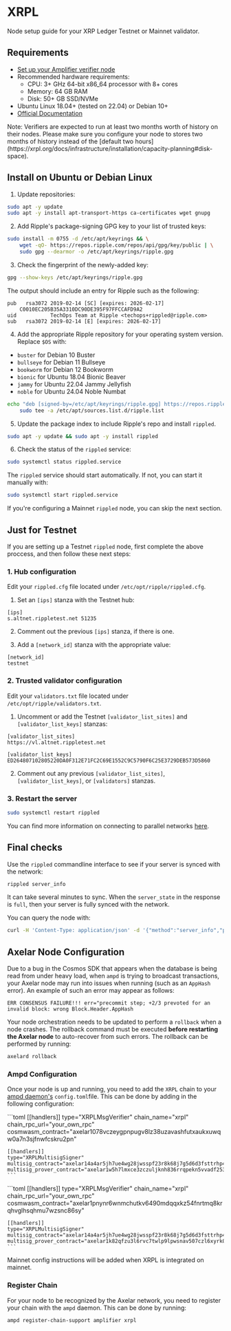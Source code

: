 
# XRPL

Node setup guide for your XRP Ledger Testnet or Mainnet validator.

## Requirements

- [Set up your Amplifier verifier node](https://docs.axelar.dev/validator/amplifier/verifier-onboarding/)
- Recommended hardware requirements:
    * CPU: 3+ GHz 64-bit x86_64 processor with 8+ cores
    * Memory: 64 GB RAM
    * Disk: 50+ GB SSD/NVMe
- Ubuntu Linux 18.04+ (tested on 22.04) or Debian 10+
- [Official Documentation](https://xrpl.org/docs/infrastructure/installation)

<Callout emoji="💡">
  Note: Verifiers are expected to run at least two months worth of history on their nodes. Please make sure you configure your node to stores two months of history instead of the [default two hours](https://xrpl.org/docs/infrastructure/installation/capacity-planning#disk-space).
</Callout>

## Install on Ubuntu or Debian Linux

1. Update repositories:

```bash
sudo apt -y update
sudo apt -y install apt-transport-https ca-certificates wget gnupg
```

2. Add Ripple's package-signing GPG key to your list of trusted keys:

```bash
sudo install -m 0755 -d /etc/apt/keyrings && \
    wget -qO- https://repos.ripple.com/repos/api/gpg/key/public | \
    sudo gpg --dearmor -o /etc/apt/keyrings/ripple.gpg
```

3. Check the fingerprint of the newly-added key:

```bash
gpg --show-keys /etc/apt/keyrings/ripple.gpg
```

The output should include an entry for Ripple such as the following:

```
pub   rsa3072 2019-02-14 [SC] [expires: 2026-02-17]
    C0010EC205B35A3310DC90DE395F97FFCCAFD9A2
uid           TechOps Team at Ripple <techops+rippled@ripple.com>
sub   rsa3072 2019-02-14 [E] [expires: 2026-02-17]
```

4. Add the appropriate Ripple repository for your operating system version. Replace `$OS` with:
- `buster` for Debian 10 Buster
- `bullseye` for Debian 11 Bullseye
- `bookworm` for Debian 12 Bookworm
- `bionic` for Ubuntu 18.04 Bionic Beaver
- `jammy` for Ubuntu 22.04 Jammy Jellyfish
- `noble` for Ubuntu 24.04 Noble Numbat

```bash
echo "deb [signed-by=/etc/apt/keyrings/ripple.gpg] https://repos.ripple.com/repos/rippled-deb $OS stable" | \
    sudo tee -a /etc/apt/sources.list.d/ripple.list
```

5. Update the package index to include Ripple's repo and install `rippled`.

```bash
sudo apt -y update && sudo apt -y install rippled
```

6. Check the status of the `rippled` service:

```bash
sudo systemctl status rippled.service
```

The `rippled` service should start automatically. If not, you can start it manually with:

```bash
sudo systemctl start rippled.service
```

If you're configuring a Mainnet `rippled` node, you can skip the next section.

## Just for Testnet

If you are setting up a Testnet `rippled` node, first complete the above proccess, and then follow these next steps:

### 1. Hub configuration

Edit your `rippled.cfg` file located under `/etc/opt/ripple/rippled.cfg`.

1. Set an `[ips]` stanza with the Testnet hub:

```
[ips]
s.altnet.rippletest.net 51235
```

2. Comment out the previous `[ips]` stanza, if there is one.

3. Add a `[network_id]` stanza with the appropriate value:

```
[network_id]
testnet
```

### 2. Trusted validator configuration

Edit your `validators.txt` file located under `/etc/opt/ripple/validators.txt`.

1. Uncomment or add the Testnet `[validator_list_sites]` and `[validator_list_keys]` stanzas:

```
[validator_list_sites]
https://vl.altnet.rippletest.net

[validator_list_keys]
ED264807102805220DA0F312E71FC2C69E1552C9C5790F6C25E3729DEB573D5860
```

2. Comment out any previous `[validator_list_sites]`, `[validator_list_keys]`, or `[validators]` stanzas.

### 3. Restart the server

```bash
sudo systemctl restart rippled
```

You can find more information on connecting to parallel networks [here](https://xrpl.org/docs/infrastructure/configuration/connect-your-rippled-to-the-xrp-test-net).

## Final checks

Use the `rippled` commandline interface to see if your server is synced with the network:

```bash
rippled server_info
```

It can take several minutes to sync. When the `server_state` in the response is `full`, then your server is fully synced with the network.

You can query the node with:

```bash
curl -H 'Content-Type: application/json' -d '{"method":"server_info","params":[{}]}' http://localhost:5005
```

## Axelar Node Configuration

Due to a bug in the Cosmos SDK that appears when the database is being read from under heavy load, when `ampd` is trying to broadcast transactions, your Axelar node may run into issues when running (such as an `AppHash` error). An example of such an error may appear as follows:

`ERR CONSENSUS FAILURE!!! err="precommit step; +2/3 prevoted for an invalid block: wrong Block.Header.AppHash`

Your node orchestration needs to be updated to perform a `rollback` when a node crashes. The rollback command must be executed **before restarting the Axelar node** to auto-recover from such errors. The rollback can be performed by running:

```bash
axelard rollback
```


### Ampd Configuration
Once your node is up and running, you need to add the `XRPL` chain to your [ampd daemon's](https://github.com/axelarnetwork/axelar-amplifier/tree/main/ampd) `config.toml`file. This can be done by adding in the following configuration:

<tabs>
  <tab-item title="Mainnet">
    ```toml
    [[handlers]]
    type="XRPLMsgVerifier"
    chain_name="xrpl"
    chain_rpc_url="your_own_rpc"
    cosmwasm_contract="axelar1078vczeygpnpugv8lz38uzavashfutxaukxuwqw0a7n3sjfnwfcskru2pn"

    [[handlers]]
    type="XRPLMultisigSigner"
    multisig_contract="axelar14a4ar5jh7ue4wg28jwsspf23r8k68j7g5d6d3fsttrhp42ajn4xq6zayy5"
    multisig_prover_contract="axelar1w5h7lmxce3zczuljknh836rrqpekn5vvadf253vnn8cx90rg2s5q6wk8yt"
    ```
  </tab-item>
  <tab-item title="Testnet">
    ```toml
    [[handlers]]
    type="XRPLMsgVerifier"
    chain_name="xrpl"
    chain_rpc_url="your_own_rpc"
    cosmwasm_contract="axelar1pnynr6wnmchutkv6490mdqqxkz54fnrtmq8krqhvglhsqhmu7wzsnc86sy"

    [[handlers]]
    type="XRPLMultisigSigner"
    multisig_contract="axelar14a4ar5jh7ue4wg28jwsspf23r8k68j7g5d6d3fsttrhp42ajn4xq6zayy5"
    multisig_prover_contract="axelar1k82qfzu3l6rvc7twlp9lpwsnav507czl6xyrk0xv287t4439ymvsl6n470"
    ```
  </tab-item>
</tabs>




<Callout emoji="💡">
  Mainnet config instructions will be added when XRPL is integrated on mainnet.
</Callout>

### Register Chain 
For your node to be recognized by the Axelar network, you need to register your chain with the `ampd` daemon. This can be done by running:  

```bash
ampd register-chain-support amplifier xrpl
```

